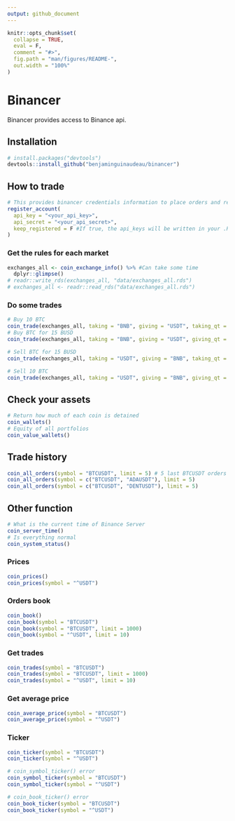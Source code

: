 ```yaml
---
output: github_document
---
```


<!-- README.md is generated from README.Rmd. Please edit that file -->

```r
knitr::opts_chunk$set(
  collapse = TRUE,
  eval = F,
  comment = "#>",
  fig.path = "man/figures/README-",
  out.width = "100%"
)
```

# Binancer

<!-- badges: start -->
<!-- badges: end -->

Binancer provides access to Binance api.

## Installation

``` r
# install.packages("devtools")
devtools::install_github("benjaminguinaudeau/binancer")
```

## How to trade 

```r
# This provides binancer credentials information to place orders and retrieve order information
register_account(
  api_key = "<your_api_key>",
  api_secret = "<your_api_secret>", 
  keep_registered = F #If true, the api_keys will be written in your .Renviron and load at each new session
)
```

### Get the rules for each market

```r
exchanges_all <- coin_exchange_info() %>% #Can take some time
  dplyr::glimpse()
# readr::write_rds(exchanges_all, "data/exchanges_all.rds")
# exchanges_all <- readr::read_rds("data/exchanges_all.rds")
```


### Do some trades

```r
# Buy 10 BTC
coin_trade(exchanges_all, taking = "BNB", giving = "USDT", taking_qt = .1, test = T, verbose = T)
# Buy BTC for 15 BUSD
coin_trade(exchanges_all, taking = "BNB", giving = "USDT", giving_qt = 15, test = T, verbose = T)

# Sell BTC for 15 BUSD
coin_trade(exchanges_all, taking = "USDT", giving = "BNB", taking_qt = 15, test = T, verbose = T)

# Sell 10 BTC 
coin_trade(exchanges_all, taking = "USDT", giving = "BNB", giving_qt = .125, test = T, verbose = T)
```


## Check your assets

```r
# Return how much of each coin is detained
coin_wallets() 
# Equity of all portfolios
coin_value_wallets() 
```

## Trade history

```r
coin_all_orders(symbol = "BTCUSDT", limit = 5) # 5 last BTCUSDT orders
coin_all_orders(symbol = c("BTCUSDT", "ADAUSDT"), limit = 5)
coin_all_orders(symbol = c("BTCUSDT", "DENTUSDT"), limit = 5)
```


## Other function

```r
# What is the current time of Binance Server
coin_server_time()
# Is everything normal
coin_system_status()
```

### Prices

```r
coin_prices()
coin_prices(symbol = "^USDT")
```

### Orders book

```r
coin_book()
coin_book(symbol = "BTCUSDT")
coin_book(symbol = "BTCUSDT", limit = 1000)
coin_book(symbol = "^USDT", limit = 10)
```

### Get trades

```r
coin_trades(symbol = "BTCUSDT")
coin_trades(symbol = "BTCUSDT", limit = 1000)
coin_trades(symbol = "^USDT", limit = 10)
```
### Get average price

```r
coin_average_price(symbol = "BTCUSDT")
coin_average_price(symbol = "^USDT")
```

### Ticker

```r
coin_ticker(symbol = "BTCUSDT")
coin_ticker(symbol = "^USDT")

# coin_symbol_ticker() error
coin_symbol_ticker(symbol = "BTCUSDT")
coin_symbol_ticker(symbol = "^USDT")

# coin_book_ticker() error
coin_book_ticker(symbol = "BTCUSDT")
coin_book_ticker(symbol = "^USDT")
```

